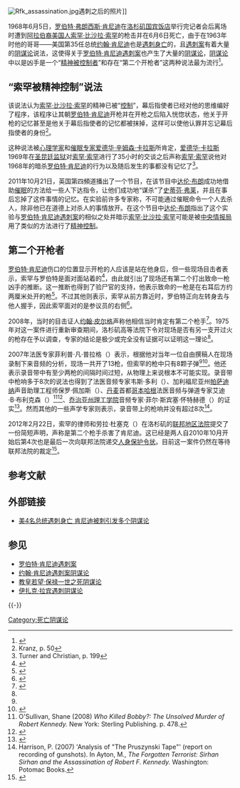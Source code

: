 {{not|肯尼迪遇刺案阴谋论}}
[[File:Rfk_assassination.jpg|thumb]]遇刺之后的照片]]

1968年6月5日，[[罗伯特·肯尼迪|罗伯特·弗朗西斯·肯尼迪]]在[[洛杉矶|洛杉矶]][[国宾饭店|国宾饭店]]举行完记者会后离场时遭到[[阿拉伯裔美国人|阿拉伯裔美国人]][[索罕·比沙拉·索罕|索罕·比沙拉·索罕]]的枪击并在6月6日死亡，由于在1963年时他的哥哥——美国第35任总统[[约翰·肯尼迪|约翰·肯尼迪]]也是[[肯尼迪遇刺案|遇刺身亡]]的，且[[肯尼迪遇刺案|遇刺案]]有着大量的[[肯尼迪遇刺阴谋论|阴谋论]]说法，这使得关于[[罗伯特·肯尼迪遇刺案|罗伯特·肯尼迪遇刺案]]也产生了大量的[[阴谋论|阴谋论]]，[[阴谋论|阴谋论]]中以是凶手是一个“[[精神控制|精神被控制者]]”和存在“第二个开枪者”这两种说法最为流行<ref name=cnnMartinez>{{cite news |last=Martinez |first=Michael |title=RFK assassination witness tells CNN: There was a second shooter |url=http://www.cnn.com/2012/04/28/justice/california-rfk-second-gun |publisher=CNN |date=April 30, 2012 |accessdate=2013-04-22 |archive-date=2016-08-24 |archive-url=https://web.archive.org/web/20160824121307/http://www.cnn.com/2012/04/28/justice/california-rfk-second-gun |dead-url=no }}</ref>。

== “索罕被精神控制”说法 ==
该说法认为[[索罕·比沙拉·索罕|索罕·比沙拉·索罕]]的精神已被“[[精神控制|控制]]”，幕后指使者已经对他的思维编好了程序，该程序让其朝[[罗伯特·肯尼迪|罗伯特·肯尼迪]]开枪并在开枪之后陷入恍惚状态，他关于开枪的记忆甚至是他关于幕后指使者的记忆都被抹掉，这样可以使他认罪并忘记幕后指使者的身份<ref name=kranzp50>Kranz, p. 50</ref>。

这种说法被[[心理学家|心理学家]]和[[催眠|催眠专家]][[爱德华·辛姆森·卡拉斯|爱德华·辛姆森·卡拉斯]]所肯定，[[爱德华·卡拉斯|爱德华·卡拉斯]]1969年在[[圣昆廷监狱|圣昆廷监狱]]对[[索罕·索罕|索罕·索罕]]进行了35小时的交谈之后声称[[索罕·索罕|索罕·索罕]]说他对1968年的暗杀[[罗伯特·肯尼迪|罗伯特·肯尼迪]]的行为以及随后发生的事都没有记忆了<ref>Turner and Christian, p. 199</ref>。

2011年10月21日，英国第四頻道播出了一个节目，在该节目中[[达伦·布朗|达伦·布朗]]成功地借助[[催眠|催眠]]的方法给一些人下达指令，让他们成功地“谋杀”了[[史蒂芬·弗莱|史蒂芬·弗莱]]，并且在事后忘掉了这件事情的记忆。在实验前许多专家称，不可能通过催眠命令一个人去杀人，除非他已在道德上对杀人的事情放开。在这个节目中[[达伦·布朗|达伦·布朗]]指出了这个实验与[[罗伯特·肯尼迪遇刺案|罗伯特·肯尼迪遇刺案]]的相似之处并暗示[[索罕·比沙拉·索罕|索罕·比沙拉·索罕]]可能是被[[中央情报局|中央情报局]]用了类似的方法进行了[[精神控制|精神控制]]。

== 第二个开枪者 ==
[[罗伯特·肯尼迪|罗伯特·肯尼迪]]伤口的位置显示开枪的人应该是站在他身后，但一些现场目击者表示，索罕与罗伯特是面对面站着的<ref name=guardian>{{cite news |url=http://www.guardian.co.uk/science/2008/feb/22/kennedy.assassination |title=New evidence challenges official picture of Kennedy shooting |date=2008-02-22 |accessdate=2008-04-28 |newspaper=The Guardian |first=James |last=Randerson |location=London |archiveurl=https://web.archive.org/web/20080418122004/http://www.guardian.co.uk/science/2008/feb/22/kennedy.assassination |archivedate=2008-04-18 |deadurl=no }}</ref>，由此就引出了现场还有第二个打出致命一枪凶手的推断。这一推断也得到了验尸官{{link-en|野口恒富|Thomas Noguchi}}的支持，他表示致命的一枪是在右耳后方约两厘米处开的枪<ref name="NoguchiBook">{{cite book |first=Thomas |last=Noguchi |title=Coroner |url=https://archive.org/details/coroneratlarge00nogu |year=1985 |location=New York |publisher=Simon & Schuster|isbn= 978-0-671-46772-2}}</ref>。不过其他则表示，索罕从前方靠近时，罗伯特正向左转身去与他人握手，因此索罕面对的是参议员的右侧<ref name=FBISum1b>{{cite web|url=http://foia.fbi.gov/rfkasumm/rfksumm1b.pdf|title=Robert F. Kennedy Assassination Summary, Part 1(b)|page=35|accessdate=2008-07-25|format=[[PDF|PDF]]|publisher=FBI|archive-date=2009-09-02|archive-url=https://web.archive.org/web/20090902211828/http://foia.fbi.gov/rfkasumm/rfksumm1b.pdf|dead-url=no}}</ref>。

2008年，当时的目击证人[[约翰·皮尔格|约翰·皮尔格]]声称他相信当时肯定有第二个枪手<ref>{{cite web|url=http://i1.democracynow.org/2008/6/5/democracy_now_special_robert_f_kennedy|title=Democracy Now! Special: Robert F. Kennedy's Life and Legacy 40 Years After His Assassination|publisher=democracynow.org|accessdate=2008-07-25|archiveurl=https://web.archive.org/web/20080709174530/http://i1.democracynow.org/2008/6/5/democracy_now_special_robert_f_kennedy|archivedate=2008-07-09|deadurl=yes}}</ref>。1975年对这一案件进行重新审查期间，洛杉矶高等法院下令对现场是否有另一支开过火的枪存在予以调查，专家的结论是极少或完全没有证据可以证明这一理论<ref name=FBISum1b />。

2007年法医专家菲利普·凡·普拉格（{{lang-en|Philip Van Praag}}）表示，根据他对当年一位自由撰稿人在现场录制下来音频的分析，现场一共开了13枪，但索罕的枪中只有8颗子弹<ref name=guardian /><ref>{{Cite web |url=http://rfkmustdie.blip.tv/file/1362352 |title=Pruszynski recording & analysis by acoustic expert Philip Van Praag |access-date=2013-04-22 |archive-date=2009-02-03 |archive-url=https://web.archive.org/web/20090203161347/http://rfkmustdie.blip.tv/file/1362352/ |dead-url=yes }}</ref>。他还表示录音带中有至少两枪的间隔时间过短，从物理上来说根本不可能实现。录音带中枪响多于8次的说法也得到了法医音频专家韦斯·多利（{{lang-en|Wes Dooley}}）、加利福尼亚州[[帕萨迪纳_(加利福尼亚州)|帕萨迪纳]]声音助理工程师保罗·佩加斯（{{lang-en|Paul Pegas}}）、[[丹麦|丹麦]]首都[[哥本哈根|哥本哈根]]法医音频与弹道专家艾迪·B·布利克森（{{lang-en|Eddy B. Brixen}}）<ref>O'Sullivan, Shane (2008) ''Who Killed Bobby?: The Unsolved Murder of Robert Kennedy.'' New York: Sterling Publishing. p. 478.</ref><ref>{{Cite web |url=http://www.maryferrell.org/wiki/index.php/RFK_Video |title=Discovery Times (now Investigation Discovery) presents "Conspiracy Test: The RFK Assassination" (2007) |accessdate=2013-04-22 |archive-date=2013-05-03 |archive-url=https://web.archive.org/web/20130503002807/http://www.maryferrell.org/wiki/index.php/RFK_Video |dead-url=no }}</ref>、[[乔治亚州理工学院|乔治亚州理工学院]]音频专家·菲尔·斯宾塞·怀特赫德（{{lang-en|Phil Spencer Whitehead}}）的证实<ref>{{Cite web |url=http://www.cnn.com/video/#/video/international/2009/06/08/bs.rfkennedy.audio.johnson.cnn?iref=videosearch |title=CNN's BackStory reports on the Pruszynski recording & analysis (2009) |accessdate=2013-04-22 |archive-date=2010-12-29 |archive-url=https://www.webcitation.org/5vLKURN8r?url=http://www.cnn.com/video/#/video/international/2009/06/08/bs.rfkennedy.audio.johnson.cnn?iref=videosearch |dead-url=no }}</ref>。然而其他的一些声学专家则表示，录音带上的枪响并没有超过8次<ref>Harrison, P. (2007) 'Analysis of "The Pruszynski Tape"' (report on recording of gunshots). In Ayton, M., ''The Forgotten Terrorist: Sirhan Sirhan and the Assassination of Robert F. Kennedy.'' Washington: Potomac Books.</ref>。

2012年2月22日，索罕的律师{{link-en|威廉·弗朗西斯·佩伯|William Francis Pepper}}和劳拉·杜塞克（{{lang-en|Laurie Dusek}}）在洛杉矶的[[美国联邦地区法院|联邦地区法院]]提交了一份简短声明，声称是第二个枪手杀害了肯尼迪。这已经是两人自2010年10月开始后第4次也是最后一次向联邦法院递交[[人身保护令状|人身保护令状]]。目前这一案件仍然在等待联邦法院的裁定<ref>{{cite news |url=http://edition.cnn.com/2012/03/04/justice/california-rfk-second-gun/index.html |first=Brad |last=Johnson |first2=Michael |last2=Martinez |title=Attorneys for RFK convicted killer Sirhan push 'second gunman' argument |publisher=CNN |date=March 4, 2012 |accessdate=2013-04-22 |archive-date=2013-03-16 |archive-url=https://web.archive.org/web/20130316022609/http://edition.cnn.com/2012/03/04/justice/california-rfk-second-gun/index.html |dead-url=no }}</ref>。

== 参考文献 ==
{{Reflist|2}}

== 外部链接 ==
* {{Zh-cn icon}} [http://www.china.com.cn/world/txt/2008-08/27/content_16344004.htm 美4名总统遇刺身亡 肯尼迪被刺引发多个阴谋论] {{Wayback|url=http://www.china.com.cn/world/txt/2008-08/27/content_16344004.htm |date=20200324114937 }}

== 参见 ==
{{Portal box|美国|历史|政治|死亡}}
* [[罗伯特·肯尼迪遇刺案|罗伯特·肯尼迪遇刺案]]
* [[肯尼迪案遇刺阴谋论|约翰·肯尼迪遇刺案阴谋论]]
* [[教皇若望·保禄一世之死阴谋论|教皇若望·保禄一世之死阴谋论]]
* [[伊扎克·拉宾遇刺阴谋论|伊扎克·拉宾遇刺阴谋论]]

{{-}}
{{阴谋论}}
[[Category:死亡阴谋论|Category:死亡阴谋论]]